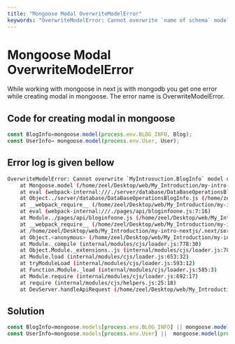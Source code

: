 ```yaml
---
title: "Mongoose Modal OverwriteModelError"
keywords: "OverwriteModelError: Cannot overwrite `name of schema` model once compiled."
---
```



# Mongoose Modal OverwriteModelError

While working with mongoose in next js with mongodb you get one error while creating modal in mongoose. The error name is OverwriteModelError.


## Code for creating modal in mongoose

```javascript
const BlogInfo=mongoose.model(process.env.BLOG_INFO, Blog);
const UserInfo= mongoose.model(process.env.User, User);
```

## Error log is given bellow

```bash
OverwriteModelError: Cannot overwrite `MyIntrosuction.BlogInfo` model once compiled.
    at Mongoose.model (/home/zeel/Desktop/web/My_Introduction/my-intro-nextjs/node_modules/mongoose/lib/index.js:549:13)
    at eval (webpack-internal:///./server/database/DataBaseOperationsBlogInfo.js:22:25)
    at Object../server/database/DataBaseOperationsBlogInfo.js (/home/zeel/Desktop/web/My_Introduction/my-intro-nextjs/.next/server/pages/api/bloginfoone.js:126:1)
    at __webpack_require__ (/home/zeel/Desktop/web/My_Introduction/my-intro-nextjs/.next/server/pages/api/bloginfoone.js:23:31)
    at eval (webpack-internal:///./pages/api/bloginfoone.js:7:16)
    at Module../pages/api/bloginfoone.js (/home/zeel/Desktop/web/My_Introduction/my-intro-nextjs/.next/server/pages/api/bloginfoone.js:104:1)
    at __webpack_require__ (/home/zeel/Desktop/web/My_Introduction/my-intro-nextjs/.next/server/pages/api/bloginfoone.js:23:31)
    at /home/zeel/Desktop/web/My_Introduction/my-intro-nextjs/.next/server/pages/api/bloginfoone.js:91:18
    at Object.<anonymous> (/home/zeel/Desktop/web/My_Introduction/my-intro-nextjs/.next/server/pages/api/bloginfoone.js:94:10)
    at Module._compile (internal/modules/cjs/loader.js:778:30)
    at Object.Module._extensions..js (internal/modules/cjs/loader.js:789:10)
    at Module.load (internal/modules/cjs/loader.js:653:32)
    at tryModuleLoad (internal/modules/cjs/loader.js:593:12)
    at Function.Module._load (internal/modules/cjs/loader.js:585:3)
    at Module.require (internal/modules/cjs/loader.js:692:17)
    at require (internal/modules/cjs/helpers.js:25:18)
    at DevServer.handleApiRequest (/home/zeel/Desktop/web/My_Introduction/my-intro-nextjs/node_modules/next/dist/next-server/server/next-server.js:66:181)
```


## Solution

```javascript
const BlogInfo=mongoose.models[process.env.BLOG_INFO] || mongoose.model(process.env.BLOG_INFO, Blog);
const UserInfo=mongoose.models[process.env.User] ||  mongoose.model(process.env.User, User);
```

